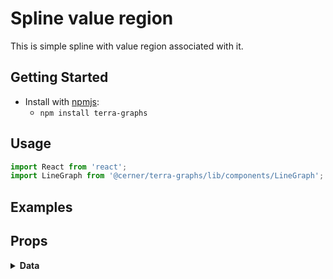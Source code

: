
# Spline value region

This is simple spline with value region associated with it.

## Getting Started

- Install with [npmjs](https://www.npmjs.com):
  - `npm install terra-graphs`

## Usage

```jsx
import React from 'react';
import LineGraph from '@cerner/terra-graphs/lib/components/LineGraph';
```
## Examples
<LineGraph />

## Props
<PropsTable />

<details>
<summary style={{fontSize: 24 }}>
<b>Data</b>
</summary>

### Graph Config object
<GraphConfig />

### Data object
<DataObject />
</details>